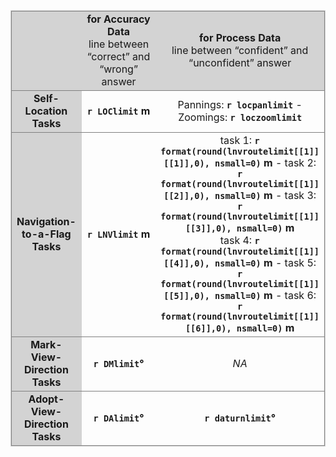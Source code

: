 <!-- Tab. 10: Thresholds Accuracy and Process Data -->

<table style="width: 100%; border-collapse: collapse; border: 1px solid lightgrey; text-align: center;">
  <colgroup>
    <col span="1" style="background-color:lightgrey; border: 1px solid lightgrey;">
    <col span="2" width="50%; border: 1px solid lightgrey;">
  </colgroup>
<tr style="background-color:lightgrey; border: 1px solid grey;">
  <td></td>
  <td> **for Accuracy Data**<br>
  line between "correct" and "wrong" answer</td>
  <td> **for Process Data**<br>
  line between "confident" and "unconfident" answer</td>
</tr>
<tr style="border: 1px solid grey;">
  <td>**Self-Location Tasks**</td>
  <td>**`r LOClimit` m**</td>
  <td>Pannings: **`r locpanlimit`** - Zoomings: **`r loczoomlimit`**</td>
</tr>
<tr style="border: 1px solid grey;">
  <td>**Navigation-to-a-Flag Tasks**</td>
  <td>**`r LNVlimit` m**</td>
  <td>task 1: **`r format(round(lnvroutelimit[[1]][[1]],0), nsmall=0)` m**
    - task 2: **`r format(round(lnvroutelimit[[1]][[2]],0), nsmall=0)` m**
    - task 3: **`r format(round(lnvroutelimit[[1]][[3]],0), nsmall=0)` m**<br>
    task 4: **`r format(round(lnvroutelimit[[1]][[4]],0), nsmall=0)` m**
    - task 5: **`r format(round(lnvroutelimit[[1]][[5]],0), nsmall=0)` m**
    - task 6: **`r format(round(lnvroutelimit[[1]][[6]],0), nsmall=0)` m**
  </td>
</tr>
<tr style="border: 1px solid grey;">
<td>**Mark-View-Direction Tasks**</td>
  <td>**`r DMlimit`°**</td>
  <td> _NA_ </td>
</tr>
<tr style="border: 1px solid grey;">
<td>**Adopt-View-Direction Tasks**</td>
  <td>**`r DAlimit`°**</td>
  <td>**`r daturnlimit`°**</td>
</tr>
</table>